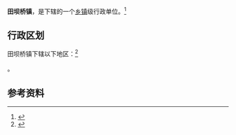 {{中国乡级行政区|52/05/02/120/000}}

'''田坝桥镇'''，是{{PRC admin/fullname|52/05/02/120/000|3}}下辖的一个[[乡镇|乡镇]]级行政单位。<ref>{{PRC admin/ref sgc|{{PRC admin/parent|52/05/02/120/000}}}}</ref>

== 行政区划 ==

田坝桥镇下辖以下地区：<ref>{{PRC admin/ref sgc|52/05/02/120/000}}</ref>

{{PRC admin/children|52/05/02/120/000}}。

== 参考资料 ==

{{reflist}}

{{行政区划小作品}}
{{PRC admin/navcat|52/05/02/120/000}}